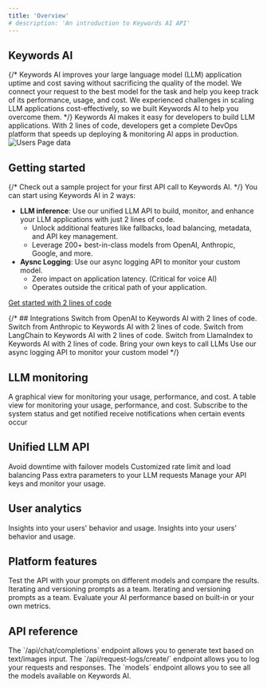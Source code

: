 ```yaml
---
title: 'Overview'
# description: 'An introduction to Keywords AI API'
---
```


## Keywords AI

{/* Keywords AI improves your large language model (LLM) application uptime and cost saving without sacrificing the quality of the model. We connect your request to the best model for the task and help you keep track of its performance, usage, and cost. We experienced challenges in scaling LLM applications cost-effectively, so we built Keywords AI to help you overcome them. */}
Keywords AI makes it easy for developers to build LLM applications. With 2 lines of code, developers get a complete DevOps platform that speeds up deploying & monitoring AI apps in production.
<img src="/images/poster.png" alt="Users Page data" />
## Getting started

{/* <CardGroup cols={1}>
  <Card title="Quick Start" icon="link" href="/get-started/quick-start">
    Check out a sample project for your first API call to Keywords AI.
  </Card>
</CardGroup> */}
You can start using Keywords AI in 2 ways:
- **LLM inference**: Use our unified LLM API to build, monitor, and enhance your LLM applications with just 2 lines of code.
  - Unlock additional features like fallbacks, load balancing, metadata, and API key management.
  - Leverage 200+ best-in-class models from OpenAI, Anthropic, Google, and more.
- **Aysnc Logging**: Use our async logging API to monitor your custom model.
  - Zero impact on application latency. (Critical for voice AI)
  - Operates outside the critical path of your application.

[Get started with 2 lines of code](/get-started/guide)


{/* ## Integrations
<CardGroup cols={3}>
  <Card title="OpenAI" icon="link" href="/integration/development-frameworks/openai-sdk">
    Switch from OpenAI to Keywords AI with 2 lines of code.
  </Card>
    <Card title="Anthropic" icon="link" href="/integration/development-frameworks/anthropic">
    Switch from Anthropic to Keywords AI with 2 lines of code.
  </Card>
  <Card title="LangChain" icon="link" href="/integration/development-frameworks/langchain">
    Switch from LangChain to Keywords AI with 2 lines of code.
  </Card>
  <Card title="LlamaIndex" icon="link" href="/integration/development-frameworks/llama-index">
    Switch from LlamaIndex to Keywords AI with 2 lines of code.
  </Card>
  <Card title="Use own credentials" icon="link" href="/integration/own-api-keys">
  Bring your own keys to call LLMs
  </Card>
  <Card title="Custom model" icon="link" href="/get-started/fine-tuned-model">
  Use our async logging API to monitor your custom model
  </Card>
</CardGroup> */}

## LLM monitoring
<CardGroup cols={2}>
  <Card title="LLM dashboard" icon="link" href="/features/monitoring/analytics">
    A graphical view for monitoring your usage, performance, and cost.
  </Card>
  <Card title="Logs" icon="link" href="/features/monitoring/logging">
    A table view for monitoring your usage, performance, and cost.
  </Card>
    <Card title="Alerts" icon="link" href="/features/monitoring/subscribe-alerts">
    Subscribe to the system status and get notified
  </Card>
  <Card title="Webhooks" icon="link" href="/features/monitoring/webhooks">
    receive notifications when certain events occur
  </Card>

</CardGroup>

## Unified LLM API
<CardGroup cols={2}>

  <Card title="Fallbacks" icon="link" href="/features/generation/fallbacks">
    Avoid downtime with failover models
  </Card>
    <Card title="Load balancing" icon="link" href="/features/generation/load-balancing">
    Customized rate limit and load balancing
  </Card>
  <Card title="Metadata" icon="link" href="/features/generation/metadata">
    Pass extra parameters to your LLM requests 
  </Card>
  <Card title="API keys management" icon="link" href="/features/generation/key-management">
        Manage your API keys and monitor your usage.
  </Card>

</CardGroup>

## User analytics
<CardGroup cols={2}>
  <Card title="User data" icon="link" href="/features/user/users-data">
    Insights into your users' behavior and usage.
  </Card>
    <Card title="User creation & update" icon="link" href="/features/user/user-creation">
    Insights into your users' behavior and usage.
  </Card>
</CardGroup>

## Platform features
<CardGroup cols={2}>
<Card title="LLM playground" icon="link" href="/features/prompt/test&compare">
    Test the API with your prompts on different models and compare the results.
  </Card>
  <Card title="Prompt management" icon="link" href="/features/prompt/prompt-management">
    Iterating and versioning prompts as a team.
  </Card>
    <Card title="Datasets" icon="link" href="/features/datasets">
    Iterating and versioning prompts as a team.
  </Card>
    <Card title="Evaluations" icon="link" href="/features/evaluation/overview">
    Evaluate your AI performance based on built-in or your own metrics.
</Card>
</CardGroup>


## API reference
<CardGroup cols={2}>
  <Card title="LLM inference" icon="link" href="/api-endpoints/proxy-endpoints/chat-completions">
    The `/api/chat/completions` endpoint allows you to generate text based on text/images input.
  </Card>
    <Card title="Async logging" icon="link" href="/api-endpoints/async-endpoints/request-logging-endpoint.mdx">
    The `/api/request-logs/create/` endpoint allows you to log your requests and responses.
  </Card>
  <Card title="Models" icon="link" href="/api-endpoints/data-endpoints/models-endpoints">
    The `models` endpoint allows you to see all the models available on Keywords AI.
  </Card>
</CardGroup>
